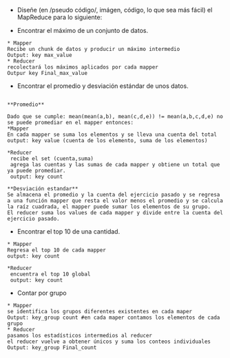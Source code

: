 - Diseñe (en /pseudo código/, imágen, código, lo que sea más fácil) el MapReduce para lo siguiente:
 
- Encontrar el máximo de un conjunto de datos.

```
* Mapper
Recibe un chunk de datos y producir un máximo intermedio
Output: key max_value
* Reducer
recolectará los máximos aplicados por cada mapper 
Outpur key Final_max_value

```



- Encontrar el promedio y desviación estándar de unos datos.

```

**Promedio**

Dado que se cumple: mean(mean(a,b), mean(c,d,e)) != mean(a,b,c,d,e) no se puede promediar en el mapper entonces:
*Mapper
En cada mapper se suma los elementos y se lleva una cuenta del total
output: key value (cuenta de los elemento, suma de los elementos)

*Reducer
 recibe el set (cuenta,suma)
 agrega las cuentas y las sumas de cada mapper y obtiene un total que ya puede promediar.
 output: key count

**Desviación estandar**
Se almacena el promedio y la cuenta del ejercicio pasado y se regresa a una función mapper que resta el valor menos el promedio y se calcula la raíz cuadrada, el mapper puede sumar los elementos de su grupo.
El reducer suma los values de cada mapper y divide entre la cuenta del ejercicio pasado. 
```


- Encontrar el top 10 de una cantidad.
```
* Mapper
Regresa el top 10 de cada mapper
output: key count

*Reducer
 encuentra el top 10 global
 output: key count

```

  - Contar por grupo

```
* Mapper
se identifica los grupos diferentes existentes en cada maper
Output: key_group count #en cada maper contamos los elementos de cada grupo
* Reducer
pasamos los estadísticos intermedios al reducer
el reducer vuelve a obtener únicos y suma los conteos individuales
Output: key_group Final_count
```
